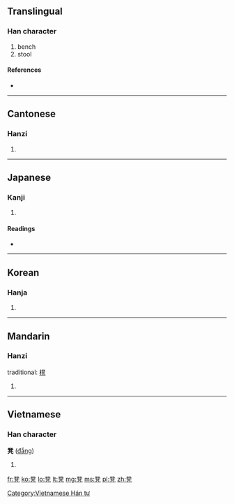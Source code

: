 ==Translingual==

===Han character===
{{Han char|rn=16|rad=几|as=12|sn=14|four=1221<sub>7</sub>|canj=弓廿竹弓 (NTHN)}}

# bench
# stool

====References====
* {{Han ref|kx=0134.360|dkj=01797|dj=0300.210|hdz=10278.200|uh=51F3|ud=20979|bh=B9B9|bd=47545}}

----

==Cantonese==

===Hanzi===
{{yue-hanzi|jyut=|y=dang3}}

# {{defn|Cantonese|sort=几12}}

----

==Japanese==

===Kanji===
{{ja-kanji|grade=|rs=几12}}

# {{defn|Japanese|sort=几12}}

====Readings====
* {{ja-readings|on=[[とう]] (tō)|kun=[[ひざかけ]]のたぐい (hizakake-no tagui)}}

----

==Korean==

===Hanja===
{{ko-hanja|hangeul=등|rv=deung|mr=tŭng}}

# {{defn|Korean|sort=几12}}

----

==Mandarin==

===Hanzi===
{{cmn-hanzi|pin=[[dèng]] ([[deng4]])|wg=teng<sup>4</sup>}}
traditional: [[櫈]]

# {{defn|Mandarin|sort=几12}}

----

==Vietnamese==

===Han character===
'''凳''' ([[đắng]])

# {{defn|Vietnamese}}

[[Category:Vietnamese Hán tự]]

[[fr:凳]]
[[ko:凳]]
[[lo:凳]]
[[lt:凳]]
[[mg:凳]]
[[ms:凳]]
[[pl:凳]]
[[zh:凳]]